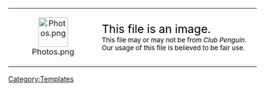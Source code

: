<center>
{| width="50%" align="center" style="background: #89CFF0; border: black 3px solid; {{roundy|20px}}"
|- align="center"
| width="40px" height="20px" align="center" style="background: clear; border: clear 3px solid; {{roundy|150px}}" | [[File:Photos.png|60px|link=]]
|<big><big><span style="color: #000000;">This file is an image. </span></big></big><br><small><span style="color: #000000;">This file may or may not be from ''Club Penguin''. Our usage of this file is believed to be fair use.</span></small>
|}</center>
<includeonly>[[Category:Images|{{PAGENAME}}]]</includeonly>
<noinclude>[[Category:Templates]]</noinclude>
